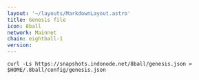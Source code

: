 ```yaml
---
layout: '~/layouts/MarkdownLayout.astro'
title: Genesis file
icon: 8ball
network: Mainnet
chain: eightball-1
version:  
---
```

```
curl -Ls https://snapshots.indonode.net/8ball/genesis.json > $HOME/.8ball/config/genesis.json
```